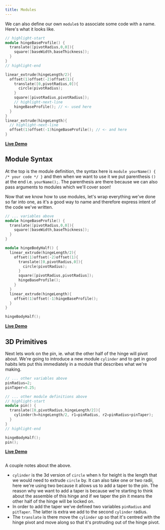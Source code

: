 ```yaml
---
title: Modules
---
```




We can also define our own `module`s to associate some code with a name. Here's what it looks like.

```cpp
// highlight-start
module hingeBaseProfile() {
  translate([pivotRadius,0,0]){
    square([baseWidth,baseThickness]);
  }
}
// highlight-end

linear_extrude(hingeLength/2){
  offset(1)offset(-2)offset(1){
    translate([0,pivotRadius,0]){
      circle(pivotRadius);
    }
    square([pivotRadius,pivotRadius]);
    // highlight-next-line
    hingeBaseProfile(); // <- used here
  }
}
linear_extrude(hingeLength){
  // highlight-next-line
  offset(1)offset(-1)hingeBaseProfile(); // <- and here
}
```
**[Live Demo](https://cadhub.xyz/dev-ide/openscad#encoded_script_v2=eJx1kE2LwjAQhu/5FXPYQwOVfuEp28uePYgIHqRIbKY22E138yGC9L8ba5XIrrfJ+07eeWY+GlUWOSM/8tTbFRfSmXLOyJ4bXLeyPio0pizuwkYK25aZt1upDrhAdfDvImWEfPfCdQij/uVbl7pvZIcRhQsBsJor03GL0TaYE6dxWtGbD2B+Hdfefo6JXwgqynzbQAZCOqmQ6x2erXYCo4AkycewvmkM2iijUzHL6VO6Dwtw0vgF6IEDUEtde/7AHRFuECFv+Duoq6n57z0YJAl8zsAZFNCixmmv92v9v1RG32dzNUUPV0ZqnRE=)**

## Module Syntax

At the top is the module definition, the syntax here is `module yourName() { /* your code */ }` and then when we want to use it we put parenthesis `()` at the end i.e. `yourName();`.
The parenthesis are there because we can also pass arguments to modules which we'll cover soon!

Now that we know how to use modules, let's wrap everything we've done so far into one, as it's a good way to name and therefore express intent of the code we've written.

```cpp
// ... variables above
module hingeBaseProfile() {
  translate([pivotRadius,0,0]){
    square([baseWidth,baseThickness]);
  }
}

module hingeBodyHalf() {
  linear_extrude(hingeLength/2){
    offset(1)offset(-2)offset(1){
      translate([0,pivotRadius,0]){
        circle(pivotRadius);
      }
      square([pivotRadius,pivotRadius]);
      hingeBaseProfile();
    }
  }
  linear_extrude(hingeLength){
    offset(1)offset(-1)hingeBaseProfile();
  }
}

hingeBodyHalf();
```
**[Live Demo](https://cadhub.xyz/dev-ide/openscad#encoded_script_v2=eJx1UD1vwyAU3PkVDB2M5Cr+UCbkpVOGDFFVqUNlRcQ8YlQCKeCqVeX/XmI7Fk4bJMTj3cHdvQehq7Kg6Cw/jX9mXHauWlN0YA5eWtm8a3CuKsfGq+S+rfIAt1IfYQv6GO5lRhE6Gd4pwEP/KVB31gipICH4B2HsLdNOMQ/JW6STZmlWkwuOsfvomA3wLJMuHNSEBlqP+hslw783TIlJRkkNzO7hy9uOQxKZXBWTjhHCgU9yMhWPBZlbI2PhNksXfuuZg3EjbRMCRvjg8bL66byGiv+I6np+8HdsI9Kjcd8Pdi9WTv7/cxjhzezoL4pYpkI=)**

## 3D Primitives

Next lets work on the pin, ie. what the other half of the hinge will pivot about.
We're going to introduce a new module `cylinder` and to get in good habits lets put this immediately in a module that describes what we're making.

```cpp
// ... other variables above
pinRadius=2;
pinTaper=0.25;

// ... other module definitions above
// highlight-start
module pin() {
  translate([0,pivotRadius,hingeLength/2]){
    cylinder(h=hingeLength/2, r1=pinRadius, r2=pinRadius+pinTaper);
  }
}
// highlight-end

hingeBodyHalf();
pin();
```
**[Live Demo](https://cadhub.xyz/dev-ide/openscad#encoded_script_v2=eJx1UktPhDAQvvdX9OCBRlQe8UR68eTBgzGbeDDEVDosjVjWthg3hv9ugcK2+yAh7fSbx/fNzFUtaZ4VaCd+OvPCuOg1vS/QB9OwaUT1KUFrms8Pr4KbhqYWboTcwhPIrbXzZIyWLnZKJTdsB4omt5n1RV8d71vAU8yDTfOsulq0EBH8hzA2ikndMgPRm8chTuKkJCOOsf7umbLwSiEO2JWksG4DGo4qdXz/yNralWmFBKbe4deonkPkCbjLXJ2urjWYKCXucpOR9Wn2CNgmccC3XH0wroSqrEAPnziO3+DORZSfw7uXa8Bp22ZkQPN/WdglWSk5n9NvoZ3h6XxCxUELF/XV3vLhoKKGBniMVUrXLbFWdrCul4U5sDia4LRT9vgH5jHd2w==)**

<Image img={pivot} className="mb-8 bg-contain rounded-md overflow-hidden" />

A couple notes about the above.

- `cylinder` is the 3d version of `circle` when `h` for height is the length that we would need to extrude `circle` by. It can also take one or two radii, here we're using two because it allows us to add a taper to the pin. The reason why we want to add a taper is because we're starting to think about the assemble of this hinge and if we taper the pin it means the other half of the hinge will be locked on.
- In order to add the taper we've defined two variables `pinRadius` and `pitTaper`. The latter is extra we add to the second `cylinder` radius.
- The `translate` is there move the `cylinder` up so that it's centred with the hinge pivot and move along so that it's protruding out of the hinge pivot.
